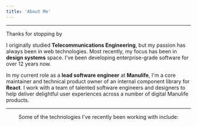 ```yaml
---
title: 'About Me'
---
```


<hr />

<div className="inline-flex items-center justify-center w-full">
  Thanks for stopping by
  <span className="pl-2 text-blue-400 dark:text-rose-400 text-2xl">
    <FiSmile />
  </span>
</div>

I originally studied **Telecommunications Engineering**, but my passion has always been in web technologies.
Most recently, my focus has been in **design systems** space.
I've been developing enterprise-grade software for over 12 years now.

In my current role as a **lead software engineer** at **Manulife**, I'm a core maintainer and technical product owner of an internal component library for **React**.
I work with a team of talented software engineers and designers to help deliver delightful user experiences across a number of digital Manulife products.

<center>
<hr />

Some of the technologies I've recently been working with include:

<Technologies />

</center>
